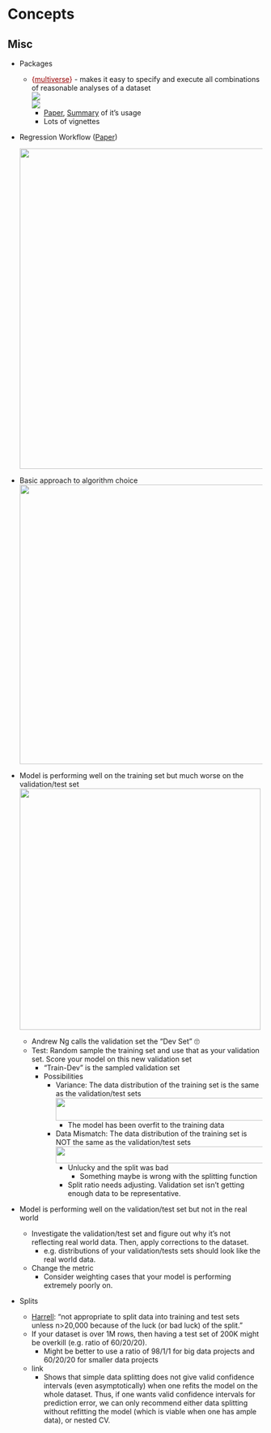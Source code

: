 # Concepts {#sec-modbld-conc .unnumbered}

## Misc {#sec-modbld-misc .unnumbered}

-   Packages

    -   [{]{style="color: #990000"}[multiverse](https://mucollective.github.io/multiverse/){style="color: #990000"}[}]{style="color: #990000"} - makes it easy to specify and execute all combinations of reasonable analyses of a dataset\
        ![](./_resources/Model_Building,_Concepts.resources/image.5.png)\
        ![](./_resources/Model_Building,_Concepts.resources/image.4.png)
        -   [Paper](https://osf.io/yfbwm/), [Summary](https://statmodeling.stat.columbia.edu/2023/02/28/multiverse-r-package/) of it's usage
        -   Lots of vignettes

-   Regression Workflow ([Paper](https://www.frontiersin.org/articles/10.3389/fevo.2023.1065273/full))

    ![](_resources/Model_Building,_Concepts.resources/regression-workflow-1.jpg){.lightbox width="632"}

-   Basic approach to algorithm choice\
    ![](./_resources/Model_Building,_Concepts.resources/image.3.png){.lightbox width="551"}

-   Model is performing well on the training set but much worse on the validation/test set\
    ![](./_resources/Model_Building,_Concepts.resources/image.png){.lightbox width="476"}

    -   Andrew Ng calls the validation set the "Dev Set" 🙄
    -   Test: Random sample the training set and use that as your validation set. Score your model on this new validation set
        -   "Train-Dev" is the sampled validation set
        -   Possibilities
            -   Variance: The data distribution of the training set is the same as the validation/test sets\
                ![](./_resources/Model_Building,_Concepts.resources/image.1.png){.lightbox width="465" height="45"}
                -   The model has been overfit to the training data
            -   Data Mismatch: The data distribution of the training set is NOT the same as the validation/test sets\
                ![](./_resources/Model_Building,_Concepts.resources/image.2.png){.lightbox width="465" height="33"}
                -   Unlucky and the split was bad
                    -   Something maybe is wrong with the splitting function
                -   Split ratio needs adjusting. Validation set isn't getting enough data to be representative.

-   Model is performing well on the validation/test set but not in the real world

    -   Investigate the validation/test set and figure out why it's not reflecting real world data. Then, apply corrections to the dataset.
        -   e.g. distributions of your validation/tests sets should look like the real world data.
    -   Change the metric
        -   Consider weighting cases that your model is performing extremely poorly on.

-   Splits

    -   [Harrell](https://discourse.datamethods.org/t/rms-describing-resampling-validating-and-simplifying-the-model/4790/39?u=erc_bk): "not appropriate to split data into training and test sets unless n\>20,000 because of the luck (or bad luck) of the split."
    -   If your dataset is over 1M rows, then having a test set of 200K might be overkill (e.g. ratio of 60/20/20).
        -   Might be better to use a ratio of 98/1/1 for big data projects and 60/20/20 for smaller data projects
    -   link
        -   Shows that simple data splitting does not give valid confidence intervals (even asymptotically) when one refits the model on the whole dataset. Thus, if one wants valid confidence intervals for prediction error, we can only recommend either data splitting without refitting the model (which is viable when one has ample data), or nested CV.
